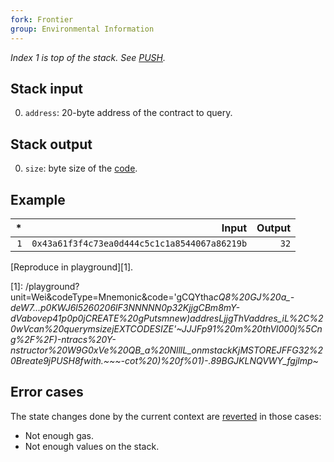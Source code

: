 ```yaml
---
fork: Frontier
group: Environmental Information
---
```


_Index 1 is top of the stack. See [PUSH](/#60)._

## Stack input

0. `address`: 20-byte address of the contract to query.

## Stack output

0. `size`: byte size of the [code](/about#code).

## Example

|  \* |                                        Input | Output |
| --: | -------------------------------------------: | -----: |
| `1` | `0x43a61f3f4c73ea0d444c5c1c1a8544067a86219b` |   `32` |

[Reproduce in playground][1].

[1]: /playground?unit=Wei&codeType=Mnemonic&code='gCQYtha*cQ8%20GJ%20a_-deW7...p0KWJ6l5260206lF3NNNNN0p32KjjgCBm8mY-dVabovep41p0p0jCREATE%20gPutsmnew)addresLjjgThVaddres_iL%2C%20wVcan%20querymsizejEXTCODESIZE'~JJJFp91%20m%20thVl000j%5Cng%2F%2F)-ntrac*_s%20Y-nstructor%20W9G0xVe%20QB_a%20NlllL_onmstackKjMSTOREJFFG32%20Breate9jPUSH8fwith.~~~-co*t%20)%20f%01)*-.89BGJKLNQVWY_fgjlmp~_

## Error cases

The state changes done by the current context are [reverted](#FD) in those cases:

- Not enough gas.
- Not enough values on the stack.
